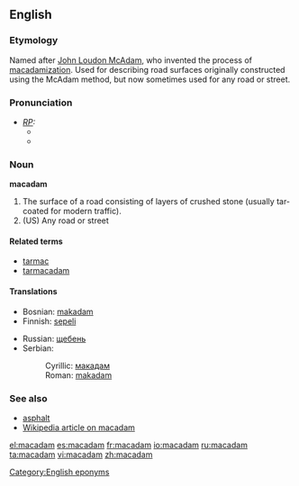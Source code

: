 ==English==
===Etymology===
Named after [[w:John Loudon McAdam|John Loudon McAdam]], who invented the process of [[macadamization]]. [[Category:English eponyms]]
Used for describing road surfaces originally constructed using the McAdam method, but now sometimes used for any road or street.

===Pronunciation===
* ''[[RP]]:''
** {{IPA|/məˈkædəm/}}
** {{SAMPA|/m@"k{d@m/}}

===Noun===
'''macadam'''
# The surface of a road consisting of layers of crushed stone (usually tar-coated for modern traffic).
# (US) Any road or street

====Related terms====
* [[tarmac]]
* [[tarmacadam]]

====Translations====
{{top}}
* Bosnian: [[makadam]] {{m}}
* Finnish: [[sepeli]]
{{mid}}
* Russian: [[щебень]]
* Serbian:
*: Cyrillic: [[макадам]] {{m}}
*: Roman: [[makadam]] {{m}}
{{bottom}}

===See also===
*[[asphalt]]
*[[w:macadam|Wikipedia article on macadam]]

[[el:macadam]]
[[es:macadam]]
[[fr:macadam]]
[[io:macadam]]
[[ru:macadam]]
[[ta:macadam]]
[[vi:macadam]]
[[zh:macadam]]